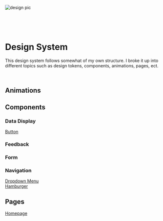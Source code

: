 
<Meta title="Welcome" />

<style>{`
  .chip {
    display: inline-block;
    font-size: 11px;
    line-height: 12px;
    align-self: center;
    padding: 4px 12px;
    border-radius: 3em;
    font-weight: 700;
    color: rgb(102, 102, 102);
    background: rgb(238, 238, 238);
    margin-right: 8px;
  }

  .sbdocs-h2 {
    color: rgb(51, 51, 51);
    font-size: 24px;
    font-weight: 400;
  }

  .sbdocs-h3 {
    color: rgb(51, 51, 51);
    font-size: 16px;
    font-weight: 400; 
    margin: 24px 0 12px 0;
  }
`}</style>

<img
  src="https://images.unsplash.com/photo-1572044162444-ad60f128bdea?ixlib=rb-1.2.1&ixid=MnwxMjA3fDB8MHxwaG90by1wYWdlfHx8fGVufDB8fHx8&auto=format&fit=crop&w=1770&q=80"
  alt="design pic"
/>

<br />
<br />
<br />

# Design System

This design system follows somewhat of my own structure. I broke it up into different topics such as design tokens, components, animations, pages, ect.

<br />

## Animations

## Components

### Data Display

<a href="?path=/story/components-data-display-button-basicbutton--default">
  <div class="chip">Button</div>
</a>

### Feedback

### Form

### Navigation

<a href="?path=/story/components-navigation-dropdown-basicdropdown--default">
  <div class="chip">Dropdown Menu</div>
</a>

<a href="?path=/story/components-navigation-hamburgermenu-hamburgermenu--default">
  <div class="chip">Hamburger</div>
</a>

## Pages

<a href="">
  <div class="chip">Homepage</div>
</a>
